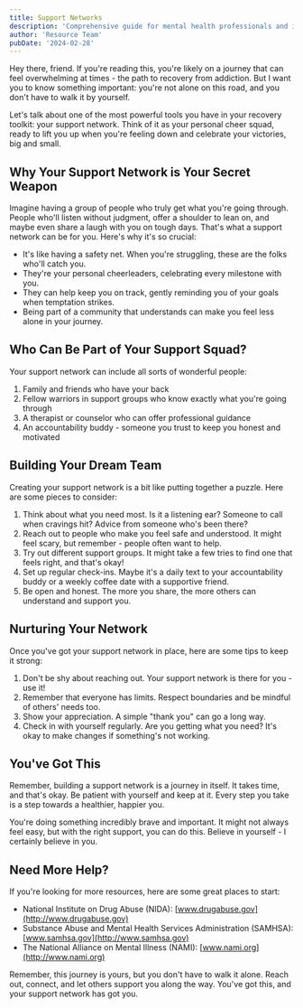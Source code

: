 ```yaml
---
title: Support Networks
description: 'Comprehensive guide for mental health professionals and individuals in recovery'
author: 'Resource Team'
pubDate: '2024-02-28'
---
```


Hey there, friend. If you're reading this, you're likely on a journey that can feel overwhelming at times - the path to recovery from addiction. But I want you to know something important: you're not alone on this road, and you don't have to walk it by yourself.

Let's talk about one of the most powerful tools you have in your recovery toolkit: your support network. Think of it as your personal cheer squad, ready to lift you up when you're feeling down and celebrate your victories, big and small.

## Why Your Support Network is Your Secret Weapon

Imagine having a group of people who truly get what you're going through. People who'll listen without judgment, offer a shoulder to lean on, and maybe even share a laugh with you on tough days. That's what a support network can be for you. Here's why it's so crucial:

- It's like having a safety net. When you're struggling, these are the folks who'll catch you.
- They're your personal cheerleaders, celebrating every milestone with you.
- They can help keep you on track, gently reminding you of your goals when temptation strikes.
- Being part of a community that understands can make you feel less alone in your journey.

## Who Can Be Part of Your Support Squad?

Your support network can include all sorts of wonderful people:

1. Family and friends who have your back
2. Fellow warriors in support groups who know exactly what you're going through
3. A therapist or counselor who can offer professional guidance
4. An accountability buddy - someone you trust to keep you honest and motivated

## Building Your Dream Team

Creating your support network is a bit like putting together a puzzle. Here are some pieces to consider:

1. Think about what you need most. Is it a listening ear? Someone to call when cravings hit? Advice from someone who's been there?
2. Reach out to people who make you feel safe and understood. It might feel scary, but remember - people often want to help.
3. Try out different support groups. It might take a few tries to find one that feels right, and that's okay!
4. Set up regular check-ins. Maybe it's a daily text to your accountability buddy or a weekly coffee date with a supportive friend.
5. Be open and honest. The more you share, the more others can understand and support you.

## Nurturing Your Network

Once you've got your support network in place, here are some tips to keep it strong:

1. Don't be shy about reaching out. Your support network is there for you - use it!
2. Remember that everyone has limits. Respect boundaries and be mindful of others' needs too.
3. Show your appreciation. A simple "thank you" can go a long way.
4. Check in with yourself regularly. Are you getting what you need? It's okay to make changes if something's not working.

## You've Got This

Remember, building a support network is a journey in itself. It takes time, and that's okay. Be patient with yourself and keep at it. Every step you take is a step towards a healthier, happier you.

You're doing something incredibly brave and important. It might not always feel easy, but with the right support, you can do this. Believe in yourself - I certainly believe in you.

## Need More Help?

If you're looking for more resources, here are some great places to start:

- National Institute on Drug Abuse (NIDA): [www.drugabuse.gov](http://www.drugabuse.gov)
- Substance Abuse and Mental Health Services Administration (SAMHSA): [www.samhsa.gov](http://www.samhsa.gov)
- The National Alliance on Mental Illness (NAMI): [www.nami.org](http://www.nami.org)

Remember, this journey is yours, but you don't have to walk it alone. Reach out, connect, and let others support you along the way. You've got this, and your support network has got you.
